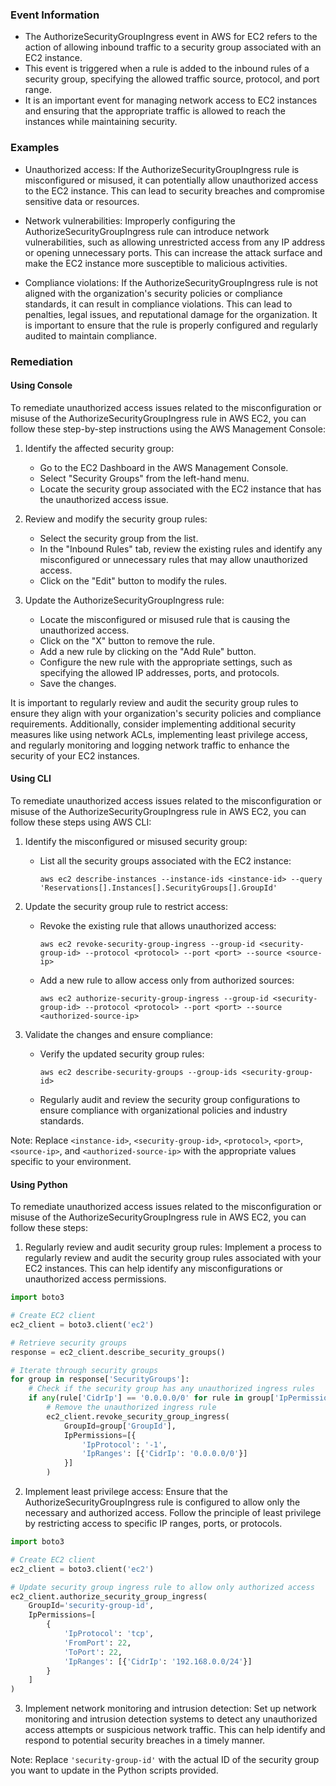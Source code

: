 
### Event Information

- The AuthorizeSecurityGroupIngress event in AWS for EC2 refers to the action of allowing inbound traffic to a security group associated with an EC2 instance.
- This event is triggered when a rule is added to the inbound rules of a security group, specifying the allowed traffic source, protocol, and port range.
- It is an important event for managing network access to EC2 instances and ensuring that the appropriate traffic is allowed to reach the instances while maintaining security.


### Examples

- Unauthorized access: If the AuthorizeSecurityGroupIngress rule is misconfigured or misused, it can potentially allow unauthorized access to the EC2 instance. This can lead to security breaches and compromise sensitive data or resources.

- Network vulnerabilities: Improperly configuring the AuthorizeSecurityGroupIngress rule can introduce network vulnerabilities, such as allowing unrestricted access from any IP address or opening unnecessary ports. This can increase the attack surface and make the EC2 instance more susceptible to malicious activities.

- Compliance violations: If the AuthorizeSecurityGroupIngress rule is not aligned with the organization's security policies or compliance standards, it can result in compliance violations. This can lead to penalties, legal issues, and reputational damage for the organization. It is important to ensure that the rule is properly configured and regularly audited to maintain compliance.

### Remediation

#### Using Console

To remediate unauthorized access issues related to the misconfiguration or misuse of the AuthorizeSecurityGroupIngress rule in AWS EC2, you can follow these step-by-step instructions using the AWS Management Console:

1. Identify the affected security group: 
   - Go to the EC2 Dashboard in the AWS Management Console.
   - Select "Security Groups" from the left-hand menu.
   - Locate the security group associated with the EC2 instance that has the unauthorized access issue.

2. Review and modify the security group rules:
   - Select the security group from the list.
   - In the "Inbound Rules" tab, review the existing rules and identify any misconfigured or unnecessary rules that may allow unauthorized access.
   - Click on the "Edit" button to modify the rules.

3. Update the AuthorizeSecurityGroupIngress rule:
   - Locate the misconfigured or misused rule that is causing the unauthorized access.
   - Click on the "X" button to remove the rule.
   - Add a new rule by clicking on the "Add Rule" button.
   - Configure the new rule with the appropriate settings, such as specifying the allowed IP addresses, ports, and protocols.
   - Save the changes.

It is important to regularly review and audit the security group rules to ensure they align with your organization's security policies and compliance requirements. Additionally, consider implementing additional security measures like using network ACLs, implementing least privilege access, and regularly monitoring and logging network traffic to enhance the security of your EC2 instances.

#### Using CLI

To remediate unauthorized access issues related to the misconfiguration or misuse of the AuthorizeSecurityGroupIngress rule in AWS EC2, you can follow these steps using AWS CLI:

1. Identify the misconfigured or misused security group:
   - List all the security groups associated with the EC2 instance:
     ```
     aws ec2 describe-instances --instance-ids <instance-id> --query 'Reservations[].Instances[].SecurityGroups[].GroupId'
     ```

2. Update the security group rule to restrict access:
   - Revoke the existing rule that allows unauthorized access:
     ```
     aws ec2 revoke-security-group-ingress --group-id <security-group-id> --protocol <protocol> --port <port> --source <source-ip>
     ```
   - Add a new rule to allow access only from authorized sources:
     ```
     aws ec2 authorize-security-group-ingress --group-id <security-group-id> --protocol <protocol> --port <port> --source <authorized-source-ip>
     ```

3. Validate the changes and ensure compliance:
   - Verify the updated security group rules:
     ```
     aws ec2 describe-security-groups --group-ids <security-group-id>
     ```
   - Regularly audit and review the security group configurations to ensure compliance with organizational policies and industry standards.

Note: Replace `<instance-id>`, `<security-group-id>`, `<protocol>`, `<port>`, `<source-ip>`, and `<authorized-source-ip>` with the appropriate values specific to your environment.

#### Using Python

To remediate unauthorized access issues related to the misconfiguration or misuse of the AuthorizeSecurityGroupIngress rule in AWS EC2, you can follow these steps:

1. Regularly review and audit security group rules: Implement a process to regularly review and audit the security group rules associated with your EC2 instances. This can help identify any misconfigurations or unauthorized access permissions.

```python
import boto3

# Create EC2 client
ec2_client = boto3.client('ec2')

# Retrieve security groups
response = ec2_client.describe_security_groups()

# Iterate through security groups
for group in response['SecurityGroups']:
    # Check if the security group has any unauthorized ingress rules
    if any(rule['CidrIp'] == '0.0.0.0/0' for rule in group['IpPermissions']):
        # Remove the unauthorized ingress rule
        ec2_client.revoke_security_group_ingress(
            GroupId=group['GroupId'],
            IpPermissions=[{
                'IpProtocol': '-1',
                'IpRanges': [{'CidrIp': '0.0.0.0/0'}]
            }]
        )
```

2. Implement least privilege access: Ensure that the AuthorizeSecurityGroupIngress rule is configured to allow only the necessary and authorized access. Follow the principle of least privilege by restricting access to specific IP ranges, ports, or protocols.

```python
import boto3

# Create EC2 client
ec2_client = boto3.client('ec2')

# Update security group ingress rule to allow only authorized access
ec2_client.authorize_security_group_ingress(
    GroupId='security-group-id',
    IpPermissions=[
        {
            'IpProtocol': 'tcp',
            'FromPort': 22,
            'ToPort': 22,
            'IpRanges': [{'CidrIp': '192.168.0.0/24'}]
        }
    ]
)
```

3. Implement network monitoring and intrusion detection: Set up network monitoring and intrusion detection systems to detect any unauthorized access attempts or suspicious network traffic. This can help identify and respond to potential security breaches in a timely manner.

Note: Replace `'security-group-id'` with the actual ID of the security group you want to update in the Python scripts provided.

